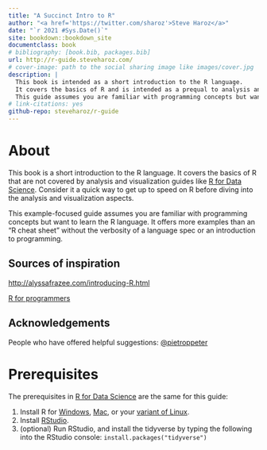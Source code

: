 ```yaml
---
title: "A Succinct Intro to R"
author: "<a href='https://twitter.com/sharoz'>Steve Haroz</a>"
date: "`r 2021 #Sys.Date()`"
site: bookdown::bookdown_site
documentclass: book
# bibliography: [book.bib, packages.bib]
url: http://r-guide.steveharoz.com/
# cover-image: path to the social sharing image like images/cover.jpg
description: |
  This book is intended as a short introduction to the R language. 
  It covers the basics of R and is intended as a prequal to analysis and visualization guides like "R for Data Science". 
  This guide assumes you are familiar with programming concepts but want to learn the R language specifically.
# link-citations: yes
github-repo: steveharoz/r-guide
---
```


# About {.unnumbered}

This book is a short introduction to the R language. It covers the basics of R that are not covered by analysis and visualization guides like [R for Data Science](https://r4ds.had.co.na). Consider it a quick way to get up to speed on R before diving into the analysis and visualization aspects.

This example-focused guide assumes you are familiar with programming concepts but want to learn the R language. It offers more examples than an "R cheat sheet" without the verbosity of a language spec or an introduction to programming.

## Sources of inspiration {.unlisted .unnumbered}

<http://alyssafrazee.com/introducing-R.html>

[R for programmers](http://www.johndcook.com/R_language_for_programmers.html)

## Acknowledgements {.unlisted .unnumbered}

People who have offered helpful suggestions: [\@pietroppeter](https://github.com/pietroppeter)

# Prerequisites {.unnumbered}

The prerequisites in [R for Data Science](https://r4ds.had.co.nz/introduction.html#prerequisites) are the same for this guide:

1.  Install R for [Windows](https://cloud.r-project.org/bin/windows/base/), [Mac](https://cloud.r-project.org/bin/macosx/), or your [variant of Linux](https://cloud.r-project.org/bin/linux/).
2.  Install [RStudio](https://www.rstudio.com/products/rstudio/).
3.  (optional) Run RStudio, and install the tidyverse by typing the following into the RStudio console: `install.packages("tidyverse")`

